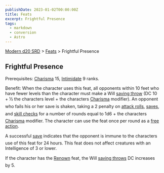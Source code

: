 ```yaml
---
publishDate: 2023-01-02T00:00:00Z
title: Feats
excerpt: Frightful Presence
tags:
  - markdown
  - conversion
  - Astro
---
```


[Modern d20 SRD](/#modernD20) > [Feats](modern-d20-srd-feats-index) > Frightful Presence

## Frightful Presence

Prerequisites: [Charisma](modern-d20-srd-basics-ability-scores) 15, [Intimidate](modern-d20-srd-skills-intimidate) 9 ranks.

Benefit: When the character uses this feat, all opponents within 10 feet who have fewer levels than the character must make a Will [saving throw](modern-d20-srd-basics-saving-throws) (DC 10 + ½ the characters level + the characters [Charisma](modern-d20-srd-basics-ability-scores) modifier). An opponent who fails his or her save is shaken, taking a 2 penalty on [attack rolls](modern-d20-srd-combat-attack-roll), [saves](modern-d20-srd-basics-saving-throws), and [skill checks](modern-d20-srd-skills-skill-basics-php#skill-check-index) for a number of rounds equal to 1d6 + the characters [Charisma](modern-d20-srd-basics-ability-scores) modifier. The character can use the feat once per round as a [free action](modern-d20-srd-combat-action-types).

A successful [save](modern-d20-srd-basics-saving-throws) indicates that the opponent is immune to the characters use of this feat for 24 hours. This feat does not affect creatures with an Intelligence of 3 or lower.

If the character has the [Renown](modern-d20-srd-feats-renown) feat, the Will [saving throws](modern-d20-srd-basics-saving-throws) DC increases by 5.
